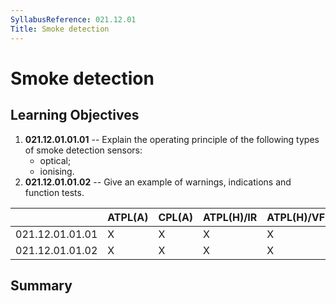 ```yaml
---
SyllabusReference: 021.12.01
Title: Smoke detection
---
```


# Smoke detection

## Learning Objectives

1.  **021.12.01.01.01** -- Explain the operating principle of the following
    types of smoke detection sensors:
    - optical;
    - ionising.
2.  **021.12.01.01.02** -- Give an example of warnings, indications and function
    tests.

|                 | ATPL(A) | CPL(A) | ATPL(H)/IR | ATPL(H)/VFR | CPL(H) | IR  | CBIR(A) |
| --------------- | ------- | ------ | ---------- | ----------- | ------ | --- | ------- |
| 021.12.01.01.01 | X       | X      | X          | X           | X      |     |         |
| 021.12.01.01.02 | X       | X      | X          | X           | X      |     |         |

## Summary
